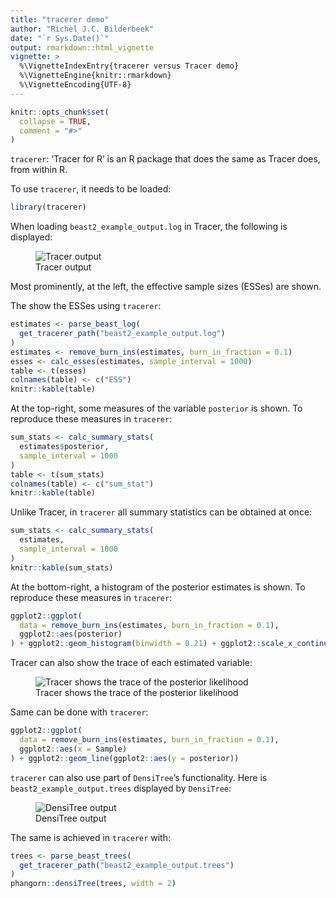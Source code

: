 ```yaml
---
title: "tracerer demo"
author: "Richèl J.C. Bilderbeek"
date: "`r Sys.Date()`"
output: rmarkdown::html_vignette
vignette: >
  %\VignetteIndexEntry{tracerer versus Tracer demo}
  %\VignetteEngine{knitr::rmarkdown}
  %\VignetteEncoding{UTF-8}
---
```


```r
knitr::opts_chunk$set(
  collapse = TRUE,
  comment = "#>"
)
```


`tracerer`: 'Tracer for R' is an R package that does the same as
Tracer does, from within R. 

To use `tracerer`, it needs to be loaded:

```r
library(tracerer)
```

When loading `beast2_example_output.log` in Tracer, the following is displayed:

![Tracer output](tracer_example_output.png)

Most prominently, at the left, the effective sample sizes (ESSes) are shown.

The show the ESSes using `tracerer`:

```r
estimates <- parse_beast_log(
  get_tracerer_path("beast2_example_output.log")
)
estimates <- remove_burn_ins(estimates, burn_in_fraction = 0.1) 
esses <- calc_esses(estimates, sample_interval = 1000)
table <- t(esses)
colnames(table) <- c("ESS")
knitr::kable(table)
```

At the top-right, some measures of the variable `posterior` is shown.
To reproduce these measures in `tracerer`:

```r
sum_stats <- calc_summary_stats(
  estimates$posterior, 
  sample_interval = 1000
)
table <- t(sum_stats)
colnames(table) <- c("sum_stat")
knitr::kable(table)
```

Unlike Tracer, in `tracerer` all summary statistics can be obtained at once:

```r
sum_stats <- calc_summary_stats(
  estimates, 
  sample_interval = 1000
)
knitr::kable(sum_stats)
```

At the bottom-right, a histogram of the posterior estimates is shown.
To reproduce these measures in `tracerer`:

```r
ggplot2::ggplot(
  data = remove_burn_ins(estimates, burn_in_fraction = 0.1),
  ggplot2::aes(posterior) 
) + ggplot2::geom_histogram(binwidth = 0.21) + ggplot2::scale_x_continuous(breaks = seq(-75,-68))

```

Tracer can also show the trace of each estimated variable:

![Tracer shows the trace of the posterior likelihood](tracer_trace_posterior.png)

Same can be done with `tracerer`:

```r
ggplot2::ggplot(
  data = remove_burn_ins(estimates, burn_in_fraction = 0.1),
  ggplot2::aes(x = Sample) 
) + ggplot2::geom_line(ggplot2::aes(y = posterior))

```

`tracerer` can also use part of `DensiTree`'s functionality.
Here is `beast2_example_output.trees` displayed by `DensiTree`:

![DensiTree output](densitree_example_output.png)

The same is achieved in `tracerer` with:


```r
trees <- parse_beast_trees(
  get_tracerer_path("beast2_example_output.trees")
)
phangorn::densiTree(trees, width = 2)
```

